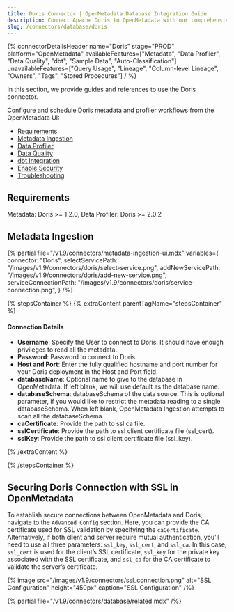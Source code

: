 ```yaml
---
title: Doris Connector | OpenMetadata Database Integration Guide
description: Connect Apache Doris to OpenMetadata with our comprehensive database connector guide. Setup instructions, configuration steps, and metadata extraction tips.
slug: /connectors/database/doris
---
```







{% connectorDetailsHeader
name="Doris"
stage="PROD"
platform="OpenMetadata"
availableFeatures=["Metadata", "Data Profiler", "Data Quality", "dbt", "Sample Data", "Auto-Classification"]
unavailableFeatures=["Query Usage", "Lineage", "Column-level Lineage", "Owners", "Tags", "Stored Procedures"]
/ %}

In this section, we provide guides and references to use the Doris connector.

Configure and schedule Doris metadata and profiler workflows from the OpenMetadata UI:

- [Requirements](#requirements)
- [Metadata Ingestion](#metadata-ingestion)
- [Data Profiler](/how-to-guides/data-quality-observability/profiler/workflow)
- [Data Quality](/how-to-guides/data-quality-observability/quality)
- [dbt Integration](/connectors/ingestion/workflows/dbt)
- [Enable Security](#securing-doris-connection-with-ssl-in-openmetadata)
- [Troubleshooting](/connectors/database/doris/troubleshooting)

<IngestionModeTiles yamlPath="/snippets/connectors/database/doris/yaml" />

## Requirements

Metadata: Doris >= 1.2.0, Data Profiler: Doris >= 2.0.2

## Metadata Ingestion

{% partial
file="/v1.9/connectors/metadata-ingestion-ui.mdx"
variables={
connector: "Doris",
selectServicePath: "/images/v1.9/connectors/doris/select-service.png",
addNewServicePath: "/images/v1.9/connectors/doris/add-new-service.png",
serviceConnectionPath: "/images/v1.9/connectors/doris/service-connection.png",
}
/%}

{% stepsContainer %}
{% extraContent parentTagName="stepsContainer" %}

#### Connection Details

- **Username**: Specify the User to connect to Doris. It should have enough privileges to read all the metadata.
- **Password**: Password to connect to Doris.
- **Host and Port**: Enter the fully qualified hostname and port number for your Doris deployment in the Host and Port field.
- **databaseName**: Optional name to give to the database in OpenMetadata. If left blank, we will use default as the database name.
- **databaseSchema**: databaseSchema of the data source. This is optional parameter, if you would like to restrict the metadata reading to a single databaseSchema. When left blank, OpenMetadata Ingestion attempts to scan all the databaseSchema.
- **caCertificate**: Provide the path to ssl ca file.
- **sslCertificate**: Provide the path to ssl client certificate file (ssl_cert).
- **sslKey**: Provide the path to ssl client certificate file (ssl_key).

<AdvancedConfiguration />

{% /extraContent %}

<TestConnection />

<ConfigureIngestion />

<IngestionScheduleAndDeploy />

{% /stepsContainer %}

## Securing Doris Connection with SSL in OpenMetadata

To establish secure connections between OpenMetadata and Doris, navigate to the `Advanced Config` section. Here, you can provide the CA certificate used for SSL validation by specifying the `caCertificate`. Alternatively, if both client and server require mutual authentication, you'll need to use all three parameters: `ssl_key`, `ssl_cert`, and `ssl_ca`. In this case, `ssl_cert` is used for the client’s SSL certificate, `ssl_key` for the private key associated with the SSL certificate, and `ssl_ca` for the CA certificate to validate the server’s certificate.

{% image
  src="/images/v1.9/connectors/ssl_connection.png"
  alt="SSL Configuration"
  height="450px"
  caption="SSL Configuration" /%}

{% partial file="/v1.9/connectors/database/related.mdx" /%}
